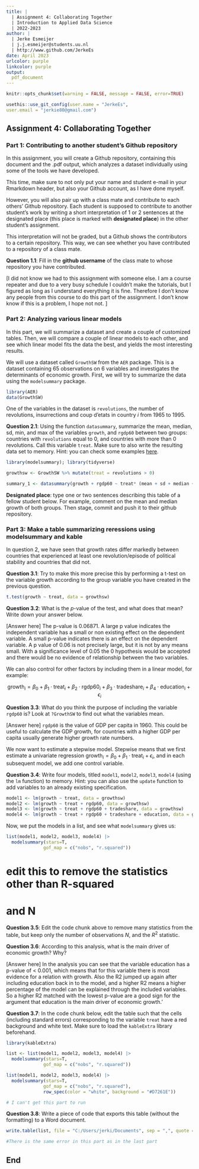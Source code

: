 ---
title: | 
  | Assignment 4: Collaborating Together
  | Introduction to Applied Data Science
  | 2022-2023
author: |
  | Jerke Esmeijer
  | j.j.esmeijer@students.uu.nl
  | http://www.github.com/JerkeEs
date: April 2023
urlcolor: purple
linkcolor: purple
output: 
  pdf_document
---

```{r setup, include = FALSE}
knitr::opts_chunk$set(warning = FALSE, message = FALSE, error=TRUE)
```

```{r}
usethis::use_git_config(user.name = "JerkeEs",
user.email = "jerkie80@gmail.com")
```

## Assignment 4: Collaborating Together 

### Part 1: Contributing to another student's Github repository

In this assignment, you will create a Github repository, containing this document and the .pdf output, which analyzes a dataset individually using some of the tools we have developed. 

This time, make sure to not only put your name and student e-mail in your Rmarkdown header, but also your Github account, as I have done myself. 

However, you will also pair up with a class mate and contribute to each others' Github repository. Each student is supposed to contribute to another student's work by writing a short interpretation of 1 or 2 sentences at the designated place (this place is marked with **designated place**) in the other student's assignment. 

This interpretation will not be graded, but a Github shows the contributors to a certain repository. This way, we can see whether you have contributed to a repository of a class mate. 

**Question 1.1**: Fill in the __github username__ of the class mate to whose repository you have contributed. 

[I did not know we had to this assignment with someone else. I am a course repeater and due to a very busy schedule I couldn't make the tutorials, but I figured as long as I understand everything it is fine. Therefore I don't know any people from this course to do this part of the assignment. I don't know know if this is a problem, I hope not not. ]

### Part 2: Analyzing various linear models

In this part, we will summarize a dataset and create a couple of customized tables. Then, we will compare a couple of linear models to each other, and see which linear model fits the data the best, and yields the most interesting results.

We will use a dataset called `GrowthSW` from the `AER` package. This is a dataset containing 65 observations on 6 variables and investigates the determinants of economic growth. First, we will try to summarize the data using the `modelsummary` package. 

```{r, warning=FALSE, message=FALSE}
library(AER)
data(GrowthSW)
```

One of the variables in the dataset is `revolutions`, the number of revolutions, insurrections and coup d'etats in country $i$ from 1965 to 1995.

**Question 2.1**: Using the function `datasummary`, summarize the mean, median, sd, min, and max of the variables `growth`, and `rgdp60` between two groups: countries with `revolutions` equal to 0, and countries with more than 0 revolutions. Call this variable `treat`. Make sure to also write the resulting data set to memory. Hint: you can check some examples [here](https://vincentarelbundock.github.io/modelsummary/articles/datasummary.html#datasummary).

```{r}
library(modelsummary); library(tidyverse) 
```

```{r}
growthsw <- GrowthSW %>% mutate(treat = revolutions > 0)

summary_1 <- datasummary(growth + rgdp60 ~ treat* (mean + sd + median + min + max), data = growthsw)
```

**Designated place**: type one or two sentences describing this table of a fellow student below. For example, comment on the mean and median growth of both groups. Then stage, commit and push it to their github repository. 


### Part 3: Make a table summarizing reressions using modelsummary and kable

In question 2, we have seen that growth rates differ markedly between countries that experienced at least one revolution/episode of political stability and countries that did not. 

**Question 3.1**: Try to make this more precise this by performing a t-test on the variable growth according to the group variable you have created in the previous question. 

```{r}
t.test(growth ~ treat, data = growthsw)
```

**Question 3.2**: What is the $p$-value of the test, and what does that mean? Write down your answer below.

[Answer here]
The p-value is 0.06871. A large p value indicates the independent variable has a small or non existing effect on the dependent variable. A small p-value indicates there is an effect on the dependent variable. A p value of 0.06 is not precisely large, but it is not by any means small. With a significance level of 0.05 the 0 hypothesis would be accepted and there would be no evidence of relationship between the two variables.  

We can also control for other factors by including them in a linear model, for example:

$$
\text{growth}_i = \beta_0 + \beta_1 \cdot \text{treat}_i + \beta_2 \cdot \text{rgdp60}_i + \beta_3 \cdot \text{tradeshare}_i + \beta_4 \cdot \text{education}_i + \epsilon_i
$$

**Question 3.3**: What do you think the purpose of including the variable `rgdp60` is? Look at `?GrowthSW` to find out what the variables mean. 

[Answer here]
`rgdp60` is the value of GDP per capita in 1960. This could be useful to calculate the GDP growth, for countries with a higher GDP per capita usually generate higher growth rate numbers. 

We now want to estimate a stepwise model. Stepwise means that we first estimate a univariate regression $\text{growth}_i = \beta_0 + \beta_1 \cdot \text{treat}_i + \epsilon_i$, and in each subsequent model, we add one control variable. 

**Question 3.4**: Write four models, titled `model1`, `model2`, `model3`, `model4` (using the `lm` function) to memory. Hint: you can also use the `update` function to add variables to an already existing specification.

```{r}
model1 <- lm(growth ~ treat, data = growthsw)
model2 <- lm(growth ~ treat + rgdp60, data = growthsw)
model3 <- lm(growth ~ treat + rgdp60 + tradeshare, data = growthsw)
model4 <- lm(growth ~ treat + rgdp60 + tradeshare + education, data = growthsw)

```

Now, we put the models in a list, and see what `modelsummary` gives us:

```{r}
list(model1, model2, model3, model4) |>
  modelsummary(stars=T, 
              gof_map = c("nobs", "r.squared"))
```

# edit this to remove the statistics other than R-squared
# and N
**Question 3.5**: Edit the code chunk above to remove many statistics from the table, but keep only the number of observations $N$, and the $R^2$ statistic. 

**Question 3.6**: According to this analysis, what is the main driver of economic growth? Why?

[Answer here]
In the analysis you can see that the variable education has a p-value of < 0.001, which means that for this variable there is most evidence for a relation with growth. Also the R2 jumped up again after including education back in to the model, and a higher R2 means a higher percentage of the model can be explained through the included variables. So a higher R2 matched with the lowest p-value are a good sign for the argument that education is the main driver of economic growth.'

**Question 3.7**: In the code chunk below, edit the table such that the cells (including standard errors) corresponding to the variable `treat` have a red background and white text. Make sure to load the `kableExtra` library beforehand.

```{r}
library(kableExtra)

list <- list(model1, model2, model3, model4) |>
  modelsummary(stars=T, 
              gof_map = c("nobs", "r.squared"))

list(model1, model2, model3, model4) |>
  modelsummary(stars=T, 
              gof_map = c("nobs", "r.squared"),
              row_spec(color = "white", background = "#D7261E"))

# I can't get this part to run

```

**Question 3.8**: Write a piece of code that exports this table (without the formatting) to a Word document. 

```{r}
write.table(list, file = "C:/Users/jerki/Documents", sep = ",", quote = FALSE, row.names = F)

#There is the same error in this part as in the last part
```

End
------------------------
